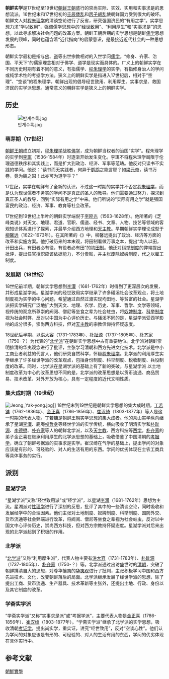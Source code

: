 {{Infobox Korean name|
hangul=실학|
hanja=實學|
rr=silhak|
mr=sirhak|}}
'''朝鲜实学'''是17世纪至19世纪[[朝鲜王朝|朝鲜王朝]]盛行的崇尚实际、实效、实用和实事求是的思想流派。16世纪末和17世纪初的[[壬辰倭乱|壬辰倭乱]]和[[丙子胡乱|丙子胡乱]]使朝鲜国力受到很大的破坏。朝鲜文人对[[程朱理学|程朱理学]]的清谈空论进行了反省，研究强国济民的“有用之学”。实学思想力求“学以致用”，强调儒学思想中的“经世致用”、“利用厚生”和“实事求是”的思想，以此寻求解决社会问题的改革方案{{r|通史|李英顺|page1=1238-1239|page2=27-29}}。朝鲜王朝后期的实学思想是朝鲜[[儒学|儒学]]思想发展的顶峰，同时也蕴含着“近代指向”的启蒙意识，是最接近近代社会的一种思想形态{{r|韩卫星|葛荣晋}}。

朝鲜实学最初是指与[[佛学|佛]]、[[道教|道]]等出世宗教相对的入世学问[[儒学|儒学]]。“修身、齐家、治国、平天下”的儒家理念相对于佛学、道学是现实而具体的{{r|李英顺|page=26}}。广义上的朝鲜实学在不同历史时期有着不同的意义，有指儒学、[[程朱理学|程朱理学]]的实学，有指修身治人的学问或纯学术性的考据学方法。狭义上的朝鲜实学是指进入17世纪后，相对于“空理”、“空谈”的程朱理学，朝鲜出现的倡导经世致用、利用厚生、实事求是、救国济民的实学派思想。通常意义的朝鲜实学是狭义上的朝鲜实学{{r|李英顺|page=1}}。

==历史==
[[File:반계수록.jpg|thumb]]
===萌芽期（17世纪）===
[[朝鲜王朝|朝鲜王朝]]成立初期，[[程朱理学|程朱理学]]战胜[[佛学|佛学]]，成为朝鲜当权者的治国“实学”。程朱理学的实学到[[李珥|李珥]]（1536-1584年）时逐渐开始发生变化。李珥不将程朱理学局限于伦理道德秩序和其实践上，而是扩大到政治、经济、军事等范畴。他反对只读书不实践的学问。他说：“读书而无实践者，何异于[[鹦鹉|鹦鹉]]之能言耶？如[[梁元帝|梁元帝]]，读书万卷，竟为魏之囚！此亦可为道学乎？”{{r|李英顺|page=35}}

17世纪，实学在朝鲜有了全新的认识，不过这一时期的实学并不否定[[程朱理学|程朱理学]]，而是认为现世儒者不务实的学问不是真正的圣人的教导。他们需要通过努力，探求到真正圣人的教导，回到“实际有用之学”中来。他们所说的“实际有用之学”就是强国富民的政治、经济、军事、教育等社会改革{{r|李英顺|page=35-36}}。 

17世纪到19世纪上半叶的朝鲜实学端倪于[[李晬光|李晬光]]（1563-1628年）。他所著的《芝峰类说》对天文、地理、君道、官职、儒道、经书、文章、人物、技艺等领域的客观知识体系进行了探索，并最早介绍西方地理和[[天主教|天主教]]。早期朝鲜实学理论成型于[[柳馨遠|柳馨远]]（1622-1673年）。在其所著的《{{link-ko|磻溪随录|반계수록}}》中，柳馨远提出了政治、经济等方面的改革和实施方案。他打破历来的本末观，将田制看做万事之本，提出“均人以田，计田出兵，有田者必有役，有役者必有田”的[[均田制|均田制]]。他还对[[科举制度|科举制度]]的弊端提出批评，提出任官授职应该依据能力，不分贵贱，并主张废除奴婢制度，代之以雇工制度。{{r|李英顺|通史|page1=36-37|page2=1240-1241}}

===发展期（18世纪）===
18世纪前半期，朝鲜实学思想到[[李瀷|李瀷]]（1681-1762年）时得到了更深层次的发展，并形成星湖学派。星湖学派的经世致用实学继承了许多磻溪社会改革观点，将土地制度视为实学的中心问题，希望通过自然过渡实现均田地、等贫富的社会。星湖学派把实学研究广泛地扩大到天文、地理、农学、历史、军事、哲学、文学等领域，视传统的观念所尊崇的阀阅、僧尼等坐食之辈为社会蛀虫，将[[奴婢制度|奴婢制度]]、[[科举制度|科举制度]]视为社会时弊，反对以中国为中心评价历史。与磻溪不同的是，星湖学派受西学影响的成分很多，崇尚西方科技，但对[[天主教|天主教]]的宗教信仰持怀疑态度。{{r|李英顺|通史|page1=37-38|page2=1241-1242}}

18世纪后半期，以[[洪大容|洪大容]]（1731-1783年）、[[朴趾源|朴趾源]]（1737-1805年）、[[朴齐家|朴齐家]]（1750-？）为代表的“[[北学派|北学派]]”在朝鲜实学思想中占有重要地位。北学派对朝鲜崇明排清的华夷观念进行了批评，主张学习清朝和西方先进文化技术。北学派是中小工商业者利益的代言人，他们研究自然科学，怀疑[[程朱理学|程朱理学]]{{r|李英顺|郑成宏|page=38-39}}。北学派的利用厚生实学继承了许多经世学派的改革观点，包括身份制度、科举制度、税收制度、兵役制度的改革。同时，北学派在星湖学派的基础上有了新的突破。与星湖学派 以土地制度改革为中心的改革思想不同的是，北学派的改革思想是以货币流通、商品贸易、技术改革、对外开放为核心，具有一定程度的近代文明性质{{r|李英顺|page=261}}。

===集大成时期（19世纪）===
[[File:Jeong_Yak-yong.jpg|thumb]]]]
18世纪末到19世纪是朝鲜实学思想的集大成时期。[[丁若镛|丁若镛]]（1762-1836年）、[[金正喜|金正喜]]（1786-1856年）、[[崔汉绮|崔汉绮]]（1803-1877年）等人是这一时期的代表人物{{r|李英顺|page=39}}。丁若镛是朝鲜王朝实学思想的集大成者。他的茶山实学纵向继承了星湖[[李瀷|李瀷]]、鹿庵[[权哲身|权哲身]]等经世学派的实学传统，横向吸收了明清实学和[[朴趾源|朴趾源]]、[[李德懋|李德懋]]、[[朴齊家|朴齐家]]等人的朝鲜北学派，以及[[天主教|天主教]]、西方科技等[[西学|西学]]{{r|孙玉霞|page=23}}。[[朴齊家|朴齐家]]的弟子金正喜在继承利用厚生的北学派思想的基础上，吸收借鉴了中国清朝的[[考据学|考据学]]，确立了朝鲜考据派的实事求是实学。崔汉绮在气学的基础上，提出学问的对象应该是有形的、可经验的、对人的生活有用的东西。学问的优劣体现在士农工商兵等具体事务的实行{{r|李英顺|page=40}}。

==派别==
===星湖学派===
“星湖学派”又称“经世致用派”或“经学派”，以星湖[[李瀷|李瀷]]（1681-1762年）思想为主流。星湖派对[[性理学|性理学]]进行了深刻的反思，批评了其中的一些清谈空论，同时吸收和发展经学中的合理因素{{r|通史|李英顺|page1=124|page2=1}}。他们主张对土地制度、奴婢制度、科举制度、国防外交、货币流通等社会弊端进行改革，将阀阅、僧尼等坐食之辈视为社会蛀虫，反对以中国文中心评价历史，崇尚西方科技，但对西方宗教持怀疑态度。星湖学派对后来出现的北学派起到了积极的作用{{r|李英顺|通史|page1=37-38|page2=1240-1241}}。

===北学派===
{{Main|北学派}}
“[[北学派|北学派]]”又称“利用厚生派”，代表人物主要有[[洪大容|洪大容]]（1731-1783年）、[[朴趾源|朴趾源]]（1737-1805年）、[[朴齐家|朴齐家]]（1750-？）等。北学派通过出访盛世时的[[清朝|清朝]]，突破了朝鲜排清自大的思想，对尊华攘夷的[[中華思想|华夷观]]进行了批判，主张积极学习中国和西方先进技术、文化，改变朝鲜落后的局面。北学派继承发展了经世学派的思想，除了提出工商、货币流通、生产器具、技术革新等主张外，还提出土地、行政、身份以及其它制度的改革。{{r|李英顺|通史|郑成宏|page1=2-3|page2=1242}}

===学斋实学派===
“学斋实学派”又称“实事求是派”或“考据学派”，主要代表人物是[[金正喜|金正喜]]（1786-1856年）、[[崔汉绮|崔汉绮]]（1803-1877年）。“学斋实学派”继承了北学派的实学思想，吸收清朝[[考证学|考证学]]，提出尚实学，重实证，讲究“经世致用”，反对“空谈心性”。他们认为学问的对象应该是有形的、可经验的、对人的生活有用的东西，学问的优劣体现在具体实行中。{{r|李英顺|通史|page1=40|page2=1245}}

== 参考文献 ==
{{Reflist
|colwidth = 30em
|refs =
<ref name="李英顺">{{cite book |author=李英顺 |title=《朝鲜北学派实学研究》 |date =2011年12月 |publisher=中国社会科学出版社 |location=北京 |ISBN = 978-7-5161-0362-3 }}</ref>
<ref name="通史">{{cite book |authors=李岩、徐建顺、池水涌、俞成云 |title =《朝鲜文学通史》 |date =2010年9月 |publisher=社会科学文献出版社 |location=北京 |ISBN=978-7-5097-1511-6 }}</ref>
<ref name="孙玉霞">{{cite book |author=孙玉霞 |coauthors=  |title =《朝鲜诗人丁茶山的诗歌创作研究：兼论与杜诗之比较》 |date = 2010年10月 |publisher=旅游教育出版社 |location=北京 |ISBN=978-7-5637-2048-4 }}</ref>
<ref name="韩卫星">{{cite book |author=韩卫星 |title=《洪大容文学与中国之关联研究》|date = 2014年6月 |publisher=社会科学文献出版社 |location=北京 |ISBN=978-7-5097-6062-8 }}</ref>
<ref name="郑成宏">{{cite journal |title = 朝鲜北学派的新华夷观解析 |author=郑成宏 |journal=《东北亚论坛》 |date=2008年第17卷第6期 }}</ref>
<ref name="葛荣晋">{{cite journal |title = 朝鲜实学的“近代指向”及其现代研究的转换 |author=葛荣晋 |journal=《 江汉论坛》 |year = 2000年 |issue = 第10期 }}</ref>
}}

[[Category:朝鮮實學|]]